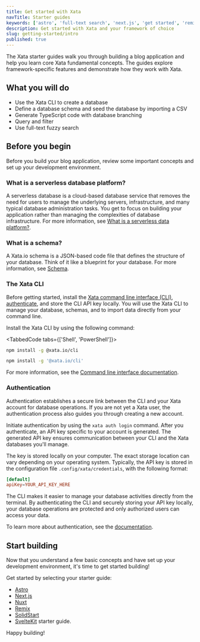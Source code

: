```yaml
---
title: Get started with Xata
navTitle: Starter guides
keywords: ['astro', 'full-text search', 'next.js', 'get started', 'remix', 'solidstart', 'sveltekit', 'blog app']
description: Get started with Xata and your framework of choice
slug: getting-started/intro
published: true
---
```


The Xata starter guides walk you through building a blog application and help you learn core Xata fundamental concepts. The guides explore framework-specific features and demonstrate how they work with Xata.

## What you will do

- Use the Xata CLI to create a database
- Define a database schema and seed the database by importing a CSV
- Generate TypeScript code with database branching
- Query and filter
- Use full-text fuzzy search

## Before you begin

Before you build your blog application, review some important concepts and set up your development environment.

### What is a serverless database platform?

A serverless database is a cloud-based database service that removes the need for users to manage the underlying servers, infrastructure, and many typical database administration tasks. You get to focus on building your application rather than managing the complexities of database infrastructure.
For more information, see [What is a serverless data platform?](/docs/concepts/serverless-data-platform).

### What is a schema?

A Xata.io schema is a JSON-based code file that defines the structure of your database. Think of it like a blueprint for your database.
For more information, see [Schema](/docs/concepts/schema).

### The Xata CLI

Before getting started, install the [Xata command line interface (CLI)](/docs/getting-started/installation), [authenticate](/docs/rest-api/authentication), and store the CLI API key locally.
You will use the Xata CLI to manage your database, schemas, and to import data directly from your command line.

Install the Xata CLI by using the following command:

<TabbedCode tabs={['Shell', 'PowerShell']}>

```sh
npm install -g @xata.io/cli
```

```sh
npm install -g '@xata.io/cli'
```

</TabbedCode>

For more information, see the [Command line interface documentation](/docs/getting-started/installation).

### Authentication

Authentication establishes a secure link between the CLI and your Xata account for database operations. If you are not yet a Xata user, the authentication process also guides you through creating a new account.

Initiate authentication by using the `xata auth login` command. After you authenticate, an API key specific to your account is generated.
The generated API key ensures communication between your CLI and the Xata databases you'll manage.

The key is stored locally on your computer. The exact storage location can vary depending on your operating system. Typically, the API key is stored in the configuration file `.config/xata/credentials`, with the following format:

```toml
[default]
apiKey=YOUR_API_KEY_HERE
```

The CLI makes it easier to manage your database activities directly from the terminal. By authenticating the CLI and securely storing your API key locally, your database operations are protected and only authorized users can access your data.

To learn more about authentication, see the [documentation](/docs/getting-started/installation#authenticate-the-cli-to-your-account).

## Start building

Now that you understand a few basic concepts and have set up your development environment, it's time to get started building!

Get started by selecting your starter guide:
- [Astro](/docs/getting-started/astro)
- [Next.js](/docs/getting-started/nextjs)
- [Nuxt](/docs/getting-started/nuxt)
- [Remix](/docs/getting-started/remix)
- [SolidStart](/docs/getting-started/solidstart)
- [SvelteKit](/docs/getting-started/sveltekit) starter guide.

Happy building!
